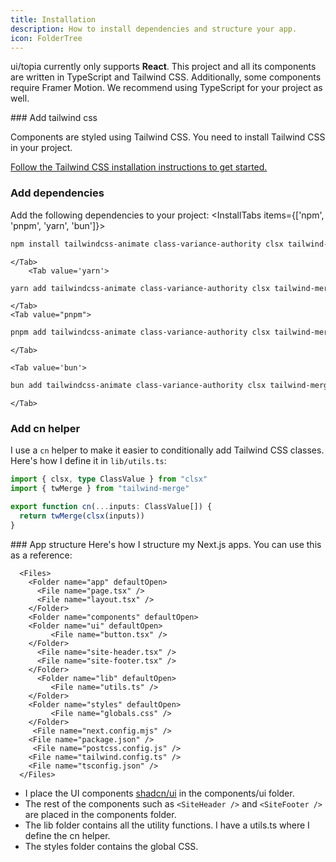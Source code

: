 ```yaml
---
title: Installation
description: How to install dependencies and structure your app.
icon: FolderTree
---
```


ui/topia currently only supports **React**. This project and all its components are written in TypeScript and Tailwind CSS. Additionally, some components require Framer Motion. We recommend using TypeScript for your project as well.

<Steps>
<Step>
### Add tailwind css

Components are styled using Tailwind CSS. You need to install Tailwind CSS in your project.

[Follow the Tailwind CSS installation instructions to get started.](https://tailwindcss.com/docs/installation)

</Step>

<Step>

### Add dependencies
Add the following dependencies to your project:
</Step>
<InstallTabs items={['npm', 'pnpm', 'yarn', 'bun']}>
    <Tab value='npm'>

```bash
npm install tailwindcss-animate class-variance-authority clsx tailwind-merge

```

    </Tab>
        <Tab value='yarn'>

```bash
yarn add tailwindcss-animate class-variance-authority clsx tailwind-merge

```

    </Tab>
    <Tab value="pnpm">

```bash
pnpm add tailwindcss-animate class-variance-authority clsx tailwind-merge

```

    </Tab>

    <Tab value='bun'>

```bash
bun add tailwindcss-animate class-variance-authority clsx tailwind-merge

```

    </Tab>

</InstallTabs>
<Step>

### Add cn helper
I use a `cn` helper to make it easier to conditionally add Tailwind CSS classes. Here's how I define it in `lib/utils.ts`:
```ts title="lib/utils.ts"
import { clsx, type ClassValue } from "clsx"
import { twMerge } from "tailwind-merge"

export function cn(...inputs: ClassValue[]) {
  return twMerge(clsx(inputs))
}

```
</Step>
<Step>
### App structure
Here's how I structure my Next.js apps. You can use this as a reference:

      <Files>
        <Folder name="app" defaultOpen>
          <File name="page.tsx" /> 
          <File name="layout.tsx" />
        </Folder>
        <Folder name="components" defaultOpen>
        <Folder name="ui" defaultOpen>
             <File name="button.tsx" />
        </Folder>
          <File name="site-header.tsx" />
          <File name="site-footer.tsx" />
        </Folder>
          <Folder name="lib" defaultOpen>
             <File name="utils.ts" />
        </Folder>
        <Folder name="styles" defaultOpen>
             <File name="globals.css" />
        </Folder>
         <File name="next.config.mjs" />
        <File name="package.json" />
         <File name="postcss.config.js" />
        <File name="tailwind.config.ts" />
        <File name="tsconfig.json" />
      </Files>

- I place the UI components [shadcn/ui](https://ui.shadcn.com/) in the components/ui folder.
- The rest of the components such as `<SiteHeader />` and `<SiteFooter />` are placed in the components folder.
- The lib folder contains all the utility functions. I have a utils.ts where I define the cn helper.
- The styles folder contains the global CSS.

</Step>

</Steps>